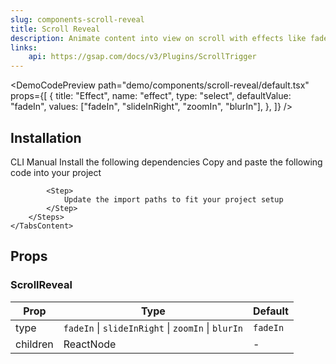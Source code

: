 ```yaml
---
slug: components-scroll-reveal
title: Scroll Reveal
description: Animate content into view on scroll with effects like fade, slide, zoom, and blur.
links:
    api: https://gsap.com/docs/v3/Plugins/ScrollTrigger
---
```


<DemoCodePreview
    path="demo/components/scroll-reveal/default.tsx"
    props={[
        {
            title: "Effect",
            name: "effect",
            type: "select",
            defaultValue: "fadeIn",
            values: ["fadeIn", "slideInRight", "zoomIn", "blurIn"],
        },
    ]}
/>

## Installation

<Tabs defaultValue="cli" className="mt-3">
    <TabsList>
        <TabsTrigger value="cli">CLI</TabsTrigger>
        <TabsTrigger value="manual">Manual</TabsTrigger>
    </TabsList>
    <TabsContent value="cli" className="mt-4">
        <InstallationCommand command={`npx shadcn@latest add "~website/r/gsap/scroll-reveal"`} />
    </TabsContent>
    <TabsContent value="manual" className="mt-4">
        <Steps>
            <Step>
                Install the following dependencies
            </Step>
            <InstallationCommand command="npm install gsap @gsap/react" />
            <Step>
                Copy and paste the following code into your project
            </Step>
            <CodePreview path='components/gsap/scroll-reveal.tsx' collapsible></CodePreview>

            <Step>
                Update the import paths to fit your project setup
            </Step>
        </Steps>
    </TabsContent>
</Tabs>

## Props

### ScrollReveal

| Prop     | Type                                               | Default  |
|----------|----------------------------------------------------|----------|
| type     | `fadeIn` \| `slideInRight` \| `zoomIn` \| `blurIn` | `fadeIn` |
| children | ReactNode                                          | -        |
